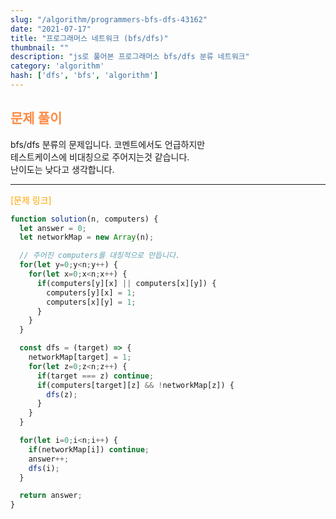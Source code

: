 ```yaml
---
slug: "/algorithm/programmers-bfs-dfs-43162"
date: "2021-07-17"
title: "프로그래머스 네트워크 (bfs/dfs)"
thumbnail: ""
description: "js로 풀어본 프로그래머스 bfs/dfs 분류 네트워크"
category: 'algorithm'
hash: ['dfs', 'bfs', 'algorithm']
---
```


## <div style="color: #FE8B44">문제 풀이</div>

bfs/dfs 분류의 문제입니다. 코멘트에서도 언급하지만 <br/>
테스트케이스에 비대칭으로 주어지는것 같습니다. <br/>
난이도는 낮다고 생각합니다.

---
<a href="https://programmers.co.kr/learn/courses/30/lessons/43162"
style="color: orange;text-decoration: none;">
[문제 링크]
</a>

```javascript
function solution(n, computers) {
  let answer = 0;
  let networkMap = new Array(n);

  // 주어진 computers를 대칭적으로 만듭니다.
  for(let y=0;y<n;y++) {
    for(let x=0;x<n;x++) {
      if(computers[y][x] || computers[x][y]) {
        computers[y][x] = 1;
        computers[x][y] = 1;
      }
    }
  }

  const dfs = (target) => {
    networkMap[target] = 1;
    for(let z=0;z<n;z++) {
      if(target === z) continue;
      if(computers[target][z] && !networkMap[z]) {
        dfs(z);
      }
    }
  }

  for(let i=0;i<n;i++) {
    if(networkMap[i]) continue;
    answer++;
    dfs(i);
  }

  return answer;
}

```
